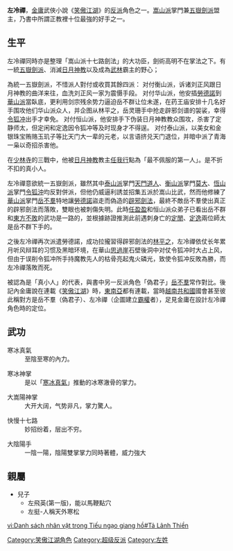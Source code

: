 {{Real world|time=2015-10-04T18:33:32+00:00}}
{{no footnotes|time=2015-10-04T18:33:32+00:00}}
{{金庸人物
|称呼=左盟主
|姓名=左冷禪
|小说=[[笑傲江湖|笑傲江湖]]
|门派=[[嵩山派|嵩山派]]
|头衔=掌門
|师父=
|徒弟=[[史登達|史登達]]<br>[[狄修|狄修]]<br>[[勞德諾|勞德諾]]
|血缘=[[左挺|左挺]] (子)
|内功=[[寒冰真氣|寒冰真氣]]
|轻功=
|武功=[[寒冰神掌|寒冰神掌]]<br>[[大嵩陽神掌|大嵩陽神掌]]<br>[[快慢十七路|快慢十七路]]<br>嵩山劍法
|兵器=[[劍|劍]]
}}
'''左冷禪'''，[[金庸|金庸]]武俠小說《[[笑傲江湖|笑傲江湖]]》的[[反派|反派]]角色之一。[[嵩山派|嵩山派]]掌門兼[[五嶽劍派|五嶽劍派]]盟主，乃書中所謂正教裡十位最強的好手之一。

==生平==
左冷禪同時亦是整理「嵩山派十七路劍法」的大功臣，劍術高明不在掌法之下。有一統[[五嶽劍派|五嶽劍派]]、消滅[[日月神教|日月神教]]以及成為[[江湖|武林]]霸主的野心；

為統一五嶽劍派，不惜派人對付或收買其餘四派：
对付衡山派，诉诸刘正风跟日月神教的曲洋来往，血洗刘正风一家为震慑手段。
对付华山派，他安插[[勞德諾|勞德諾]]到[[華山派|華山派]]當臥底，更利用剑宗残余势力逼迫岳不群让位未遂，在药王庙安排十几名好手围攻他们华山派众人，并企图从林平之，岳灵珊手中抢走辟邪剑谱的袈裟，幸得[[令狐冲|令狐冲]]出手才幸免。
对付恒山派，他安排手下伪装日月神教教众围攻，杀害了定静师太，但定闲和定逸因令狐冲等及时现身才不得逞。
对付泰山派，以美女和金银珠宝贿赂玉玑子等比天门大一辈的元老，以言语挤兑天门退位，并暗中派了青海一枭以奇招杀害他。

在[[少林寺|少林寺]]的三戰中，他被[[日月神教|日月神教]]教主[[任我行|任我行]]點為「最不佩服的第一人」。是不折不扣的真小人。

左冷禪意欲統一五嶽劍派，雖然其中[[泰山派|泰山派]]掌門[[天門道人|天門道人]]、[[衡山派|衡山派]]掌門[[莫大|莫大]]、[[恆山派|恆山派]]掌門[[令狐沖|令狐沖]]均反對併派，但他仍威逼利誘並招集五派於嵩山比武，然而他修練了[[華山派|華山派]]掌門[[岳不羣|岳不羣]]特地讓[[勞德諾|勞德諾]]盜走而偽造的[[辟邪劍法|辟邪劍法]]，最終不敵岳不羣使出真正的辟邪劍法而落敗，雙眼也被刺傷失明。此時[[任盈盈|任盈盈]]和恒山派众弟子已看出岳不群和[[東方不敗|東方不敗]]的武功是一路的，並根據跡證推測此前遇刺身亡的[[恆山三定|定閒]]、[[恆山三定|定逸]]兩位師太是岳不群下手的。

之後左冷禪再次派遣勞德諾，成功拉攏習得辟邪劍法的[[林平之|林平之]]，左冷禪依仗长年累月听风辩耳的习惯及黑暗环境，在華山[[思過崖|思過崖]]石壁後洞中对仗令狐冲时大占上风，但由于误削令狐冲所手持魔教先人的枯骨亮起鬼火磷光，致使令狐冲反敗為勝，而左冷禪落敗而死。

被認為是「真小人」的代表，與書中另一反派角色「偽君子」[[岳不羣|岳不羣]]常作對比。後記內金庸說在連載《[[笑傲江湖|笑傲江湖]]》時，[[東南亞|東南亞]]都有連載，當時[[越南共和國|越南共和國]]國會甚至彼此稱對方是岳不羣（偽君子）、左冷禪（企圖建立[[霸權|霸權]]者），足見金庸在設計左冷禪角色時的定位。

==武功==
;寒冰真氣
:至陰至寒的內力。

;寒冰神掌
:是以「[[寒冰真氣|寒冰真氣]]」推動的冰寒澈骨的掌力。

;大嵩陽神掌
:大开大阔，气势非凡，掌力驚人。

;快慢十七路
:妙招纷着，层出不穷。

;大陰陽手
:一陰一陽，陰陽雙掌掌力同時著體，威力強大

== 親屬 ==
*兒子
**左飛英(第一版)，能以馬鞭點穴
**左挺-人稱天外寒松

[[Category:笑傲江湖角色|Category:笑傲江湖角色]]
[[Category:超级反派|Category:超级反派]]
[[Category:左姓|Category:左姓]]
[[vi:Danh_sách_nhân_vật_trong_Tiếu_ngạo_giang_hồ#Tả_Lãnh_Thiền|vi:Danh sách nhân vật trong Tiếu ngạo giang hồ#Tả Lãnh Thiền]]